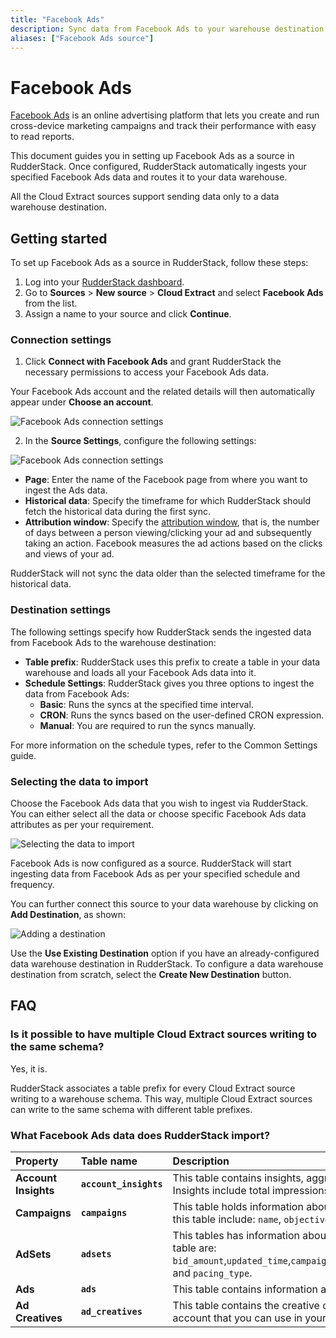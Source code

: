 ```yaml
---
title: "Facebook Ads"
description: Sync data from Facebook Ads to your warehouse destination via RudderStack.
aliases: ["Facebook Ads source"]
---
```


# Facebook Ads

[Facebook Ads](https://www.facebook.com/business/ads) is an online advertising platform that lets you create and run cross-device marketing campaigns and track their performance with easy to read reports.

This document guides you in setting up Facebook Ads as a source in RudderStack. Once configured, RudderStack automatically ingests your specified Facebook Ads data and routes it to your data warehouse.

<div class="warningBlock">
All the Cloud Extract sources support sending data only to a <Link to="/destinations/warehouse-destinations/">data warehouse destination</Link>.
</div>

## Getting started

To set up Facebook Ads as a source in RudderStack, follow these steps:

1. Log into your [RudderStack dashboard](https://app.rudderstack.com/).
2. Go to **Sources** > **New source** > **Cloud Extract** and select **Facebook Ads** from the list.
3. Assign a name to your source and click **Continue**.

### Connection settings

1. Click **Connect with Facebook Ads** and grant RudderStack the necessary permissions to access your Facebook Ads data.

<div class="infoBlock">

Your Facebook Ads account and the related details will then automatically appear under <strong>Choose an account</strong>.
</div>

<img src="../../assets/cloud-extract-sources/fb-ads-1.png" alt="Facebook Ads connection settings" />

2. In the **Source Settings**, configure the following settings:

<img src="../../assets/cloud-extract-sources/fb-ads-2.png" alt="Facebook Ads connection settings" />

- **Page**: Enter the name of the Facebook page from where you want to ingest the Ads data.
- **Historical data**: Specify the timeframe for which RudderStack should fetch the historical data during the first sync.
- **Attribution window**: Specify the [attribution window](https://www.facebook.com/business/help/2198119873776795?id=768381033531365), that is, the number of days between a person viewing/clicking your ad and subsequently taking an action. Facebook measures the ad actions based on the clicks and views of your ad.

<div class="warningBlock">

RudderStack will not sync the data older than the selected timeframe for the historical data.
</div>

### Destination settings

The following settings specify how RudderStack sends the ingested data from Facebook Ads to the warehouse destination:

- **Table prefix**: RudderStack uses this prefix to create a table in your data warehouse and loads all your Facebook Ads data into it.
- **Schedule Settings**: RudderStack gives you three options to ingest the data from Facebook Ads:
    - **Basic**: Runs the syncs at the specified time interval. 
    - **CRON**: Runs the syncs based on the user-defined CRON expression.
    - **Manual**: You are required to run the syncs manually.

<div class="infoBlock">

For more information on the schedule types, refer to the <Link to="/sources/extract/common-settings/">Common Settings</Link> guide.
</div>

### Selecting the data to import

Choose the Facebook Ads data that you wish to ingest via RudderStack. You can either select all the data or choose specific Facebook Ads data attributes as per your requirement.

<img src="../../assets/cloud-extract-sources/fb-ads-3.png" alt="Selecting the data to import" />

Facebook Ads is now configured as a source. RudderStack will start ingesting data from Facebook Ads as per your specified schedule and frequency.

You can further connect this source to your data warehouse by clicking on **Add Destination**, as shown:

<img src="../../assets/cloud-extract-sources/add-destination.png" alt="Adding a destination" />

<div class="successBlock">

Use the <strong>Use Existing Destination</strong> option if you have an already-configured data warehouse destination in RudderStack. To configure a data warehouse destination from scratch, select the <strong>Create New Destination</strong> button.
</div>

## FAQ

### Is it possible to have multiple Cloud Extract sources writing to the same schema?

Yes, it is.

RudderStack associates a table prefix for every Cloud Extract source writing to a warehouse schema. This way, multiple Cloud Extract sources can write to the same schema with different table prefixes.

### What Facebook Ads data does RudderStack import?

| Property         | Table name         | Description    |
| :------------ | :------------- | :------------------ |
| **Account Insights** | **`account_insights`** | This table contains insights, aggregated for the whole account. Insights include total impressions, CPP, CPC, Reach, and CPM.                                                 |
| **Campaigns**        | **`campaigns`**        | This table holds information about your campaigns. The columns of this table include: `name`, `objective`, `account_id`, and`status`.                             |
| **AdSets**           | **`adsets`**           | This tables has information about your Ad Sets. The columns of this table are: `bid_amount`,`updated_time`,`campaign_id`,`daily_budget`,`lifetime_budget`, and `pacing_type`. |
| **Ads**              | **`ads`**              | This table contains information about your Facebook Ads.                                                                                                                      |
| **Ad Creatives**     | **`ad_creatives`**     | This table contains the creative content for your Facebook Ads account that you can use in your ads.                                                                          |


